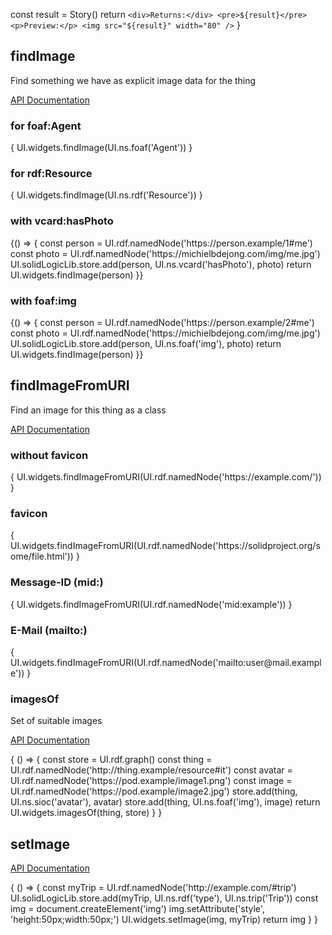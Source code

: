 

  const result = Story()
  return `
            <div>Returns:</div>
            <pre>${result}</pre>
            <p>Preview:</p>
            <img src="${result}" width="80" />
`
}

<Meta title="Images"/>

## findImage

Find something we have as explicit image data for the thing

[API Documentation](https://solid.github.io/solid-ui/Documentation/api/modules/_widgets_buttons_.html#findimage)

### for foaf:Agent

<Canvas withSource="open">
  <Story name="for foaf:Agent" decorators={[imageDecorator]}>
    {
      UI.widgets.findImage(UI.ns.foaf('Agent'))
    }
  </Story>
</Canvas>

### for rdf:Resource

<Canvas withSource="open">
  <Story name="for rdf:Resource" decorators={[imageDecorator]}>
    {
      UI.widgets.findImage(UI.ns.rdf('Resource'))
    }
  </Story>
</Canvas>

### with vcard:hasPhoto

<Canvas withSource="open">
  <Story name="with vcard:hasPhoto" decorators={[imageDecorator]}>
    {() => {
      const person = UI.rdf.namedNode('https://person.example/1#me')
      const photo = UI.rdf.namedNode('https://michielbdejong.com/img/me.jpg')
      UI.solidLogicLib.store.add(person, UI.ns.vcard('hasPhoto'), photo)
      return UI.widgets.findImage(person)
    }}
  </Story>
</Canvas>

### with foaf:img

<Canvas withSource="open">
  <Story name="with foaf:img" decorators={[imageDecorator]}>
    {() => {
      const person = UI.rdf.namedNode('https://person.example/2#me')
      const photo = UI.rdf.namedNode('https://michielbdejong.com/img/me.jpg')
      UI.solidLogicLib.store.add(person, UI.ns.foaf('img'), photo)
      return UI.widgets.findImage(person)
    }}
  </Story>
</Canvas>

## findImageFromURI

Find an image for this thing as a class

[API Documentation](https://solid.github.io/solid-ui/Documentation/api/modules/_widgets_buttons_.html#findimagefromuri)

### without favicon

<Canvas withSource="open">
  <Story name="without favicon" decorators={[imageDecorator]}>
    {
      UI.widgets.findImageFromURI(UI.rdf.namedNode('https://example.com/'))
    }
  </Story>
</Canvas>

### favicon

<Canvas withSource="open">
  <Story name="favicon" decorators={[imageDecorator]}>
    {
      UI.widgets.findImageFromURI(UI.rdf.namedNode('https://solidproject.org/some/file.html'))
    }
  </Story>
</Canvas>

### Message-ID (mid:)

<Canvas withSource="open">
  <Story name="Message-ID" decorators={[imageDecorator]}>
    {
      UI.widgets.findImageFromURI(UI.rdf.namedNode('mid:example'))
    }
  </Story>
</Canvas>

### E-Mail (mailto:)

<Canvas withSource="open">
  <Story name="E-Mail" decorators={[imageDecorator]}>
    {
      UI.widgets.findImageFromURI(UI.rdf.namedNode('mailto:user@mail.example'))
    }
  </Story>
</Canvas>

### imagesOf

Set of suitable images

[API Documentation](https://solid.github.io/solid-ui/Documentation/api/modules/_widgets_buttons_.html#imagesof)

<Canvas withSource="open">
  <Story name="imagesOf" decorators={[rawJsonDecorator]}>
    {
      () => {
        const store = UI.rdf.graph()
        const thing = UI.rdf.namedNode('http://thing.example/resource#it')
        const avatar = UI.rdf.namedNode('https://pod.example/image1.png')
        const image = UI.rdf.namedNode('https://pod.example/image2.jpg')
        store.add(thing, UI.ns.sioc('avatar'), avatar)
        store.add(thing, UI.ns.foaf('img'), image)
        return UI.widgets.imagesOf(thing, store)
      }
    }
  </Story>
</Canvas>

## setImage

[API Documentation](https://solid.github.io/solid-ui/Documentation/api/modules/_widgets_buttons_.html#setimage)

<Canvas withSource="open">
  <Story name="setImage">
    {
      () => {
        const myTrip = UI.rdf.namedNode('http://example.com/#trip')
        UI.solidLogicLib.store.add(myTrip, UI.ns.rdf('type'), UI.ns.trip('Trip'))
        const img = document.createElement('img')
        img.setAttribute('style', 'height:50px;width:50px;')
        UI.widgets.setImage(img, myTrip)
        return img
      }
    }
  </Story>
</Canvas>
